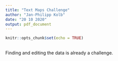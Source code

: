 ```yaml
---
title: "Text Maps Challenge"
author: "Jan-Philipp Kolb"
date: "20 10 2020"
output: pdf_document
---
```


```r
knitr::opts_chunk$set(echo = TRUE)
```

## 

Finding and editing the data is already a challenge. 



